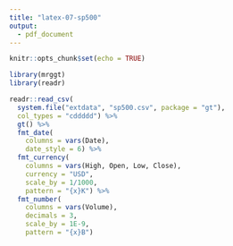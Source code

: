 ```yaml
---
title: "latex-07-sp500"
output: 
  - pdf_document
---
```


```r
knitr::opts_chunk$set(echo = TRUE)

library(mrggt)
library(readr)
```


```r
readr::read_csv(
  system.file("extdata", "sp500.csv", package = "gt"),
  col_types = "cddddd") %>%
  gt() %>%
  fmt_date(
    columns = vars(Date),
    date_style = 6) %>%
  fmt_currency(
    columns = vars(High, Open, Low, Close),
    currency = "USD",
    scale_by = 1/1000,
    pattern = "{x}K") %>%
  fmt_number(
    columns = vars(Volume),
    decimals = 3,
    scale_by = 1E-9,
    pattern = "{x}B")
```
